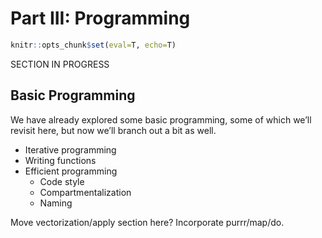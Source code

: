 # Part III: Programming

```r
knitr::opts_chunk$set(eval=T, echo=T)
```

SECTION IN PROGRESS


## Basic Programming

We have already explored some basic programming, some of which we'll revisit here, but now we'll branch out a bit as well.


- Iterative programming
- Writing functions
- Efficient programming
    - Code style
    - Compartmentalization
    - Naming
  
  
Move vectorization/apply section here?  Incorporate purrr/map/do.
